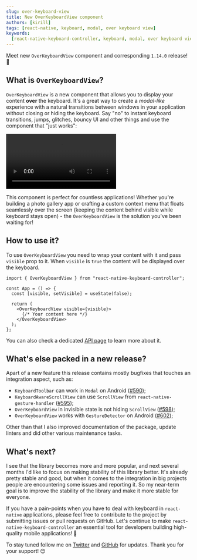 ```yaml
---
slug: over-keyboard-view
title: New OverKeyboardView component
authors: [kirill]
tags: [react-native, keyboard, modal, over keyboard view]
keywords:
  [react-native-keyboard-controller, keyboard, modal, over keyboard view]
---
```


Meet new `OverKeyboardView` component and corresponding `1.14.0` release! 🎉


<div style={{ display: "flex", justifyContent: "center", marginBottom: 20 }}>
  <Lottie
    className="lottie"
    animationData={lottie}
    style={{ width: 400, height: 400 }}
    loop
  />
</div>

<!-- truncate -->

## What is `OverKeyboardView`?

`OverKeyboardView` is a new component that allows you to display your content **over** the keyboard. It's a great way to create a _modal-like_ experience with a natural transitions between windows in your application without closing or hiding the keyboard. Say "no" to instant keyboard transitions, jumps, glitches, bouncy UI and other things and use the component that "just works":


<div style={{ paddingBottom: 20 }}>
  <Video src="/video/over-keyboard-view-shared-transitions.mp4" width={30} />
</div>

This component is perfect for countless applications! Whether you're building a photo gallery app or crafting a custom context menu that floats seamlessly over the screen (keeping the content behind visible while keyboard stays open) - the `OverKeyboardView` is the solution you've been waiting for!

## How to use it?

To use `OverKeyboardView` you need to wrap your content with it and pass `visible` prop to it. When `visible` is `true` the content will be displayed over the keyboard.

```tsx
import { OverKeyboardView } from "react-native-keyboard-controller";

const App = () => {
  const [visible, setVisible] = useState(false);

  return (
    <OverKeyboardView visible={visible}>
      {/* Your content here */}
    </OverKeyboardView>
  );
};
```

You can also check a dedicated [API page](/docs/next/api/over-keyboard-view) to learn more about it.

## What's else packed in a new release?

Apart of a new feature this release contains mostly bugfixes that touches an integration aspect, such as:

- `KeyboardToolbar` can work in `Modal` on Android ([#590](https://github.com/kirillzyusko/react-native-keyboard-controller/pull/590));
- `KeyboardAwareScrollView` can use `ScrollView` from `react-native-gesture-handler` ([#595](https://github.com/kirillzyusko/react-native-keyboard-controller/pull/595));
- `OverKeyboardView` in invisible state is not hiding `ScrollView` ([#598](https://github.com/kirillzyusko/react-native-keyboard-controller/pull/598));
- `OverKeyboardView` works with `GestureDetector` on Android ([#602](https://github.com/kirillzyusko/react-native-keyboard-controller/pull/602));

Other than that I also improved documentation of the package, update linters and did other various maintenance tasks.

## What's next?

I see that the library becomes more and more popular, and next several months I'd like to focus on making stability of this library better. It's already pretty stable and good, but when it comes to the integration in big projects people are encountering some issues and reporting it. So my near-term goal is to improve the stability of the library and make it more stable for everyone.

If you have a pain-points when you have to deal with keyboard in `react-native` applications, please feel free to contribute to the project by submitting issues or pull requests on GitHub. Let's continue to make `react-native-keyboard-controller` an essential tool for developers building high-quality mobile applications! 💪

To stay tuned follow me on [Twitter](https://twitter.com/ziusko) and [GitHub](https://github.com/kirillzyusko) for updates. Thank you for your support! 😊

